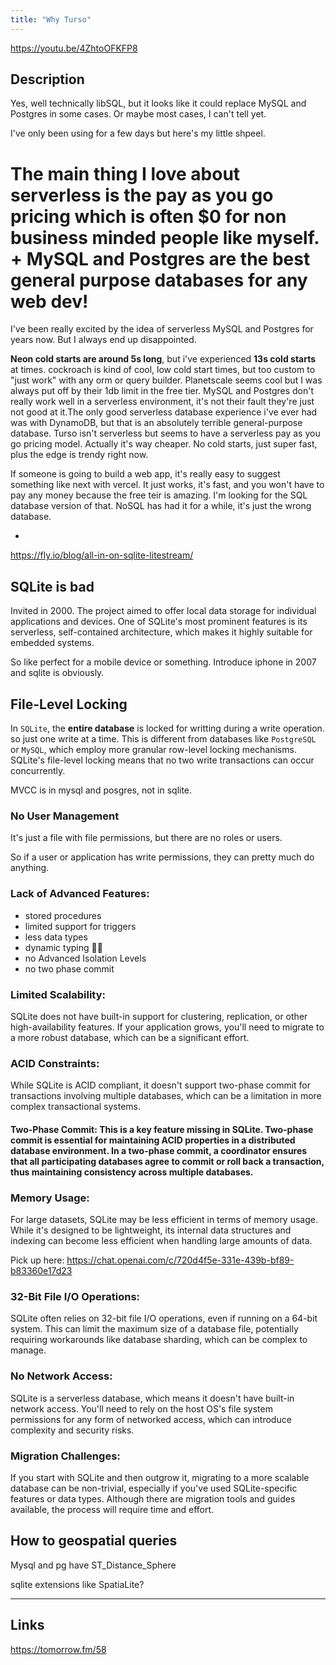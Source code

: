 ```yaml
---
title: "Why Turso"
---
```


https://youtu.be/4ZhtoOFKFP8


## Description


Yes, well technically libSQL, but it looks like it could replace MySQL and Postgres in some cases. Or maybe most cases, I can't tell yet. 

I've only been using for a few days but here's my little shpeel.

The main thing I love about serverless is the pay as you go pricing which is often $0 for non business minded people like myself. 
+
MySQL and Postgres are the best general purpose databases for any web dev!
=
I've been really excited by the idea of serverless MySQL and Postgres for years now.
But
I always end up disappointed. 

**Neon cold starts are around 5s long**, but i've experienced **13s cold starts** at times. cockroach is kind of cool, low cold start times, but too custom to "just work" with any orm or query builder. Planetscale seems cool but I was always put off by their 1db limit in the free tier. MySQL and Postgres don't really work well in a serverless environment, it's not their fault they're just not good at it.The only good serverless database experience i've ever had was with DynamoDB, but that is an absolutely terrible general-purpose database. Turso isn't serverless but seems to have a serverless pay as you go pricing model. Actually it's way cheaper. No cold starts, just super fast, plus the edge is trendy right now.

If someone is going to build a web app, it's really easy to suggest something like next with vercel. It just works, it's fast, and you won't have to pay any money because the free teir is amazing. I'm looking for the SQL database version of that. NoSQL has had it for a while, it's just the wrong database.


- 

https://fly.io/blog/all-in-on-sqlite-litestream/

## SQLite is bad 

Invited in 2000. The project aimed to offer local data storage for individual applications and devices. One of SQLite's most prominent features is its serverless, self-contained architecture, which makes it highly suitable for embedded systems.

So like perfect for a mobile device or something. Introduce iphone in 2007 and sqlite is obviously. 

## File-Level Locking

In `SQLite`, the **entire database** is locked for writting during a write operation. so just one write at a time. This is different from databases like `PostgreSQL` or `MySQL`, which employ more granular row-level locking mechanisms. SQLite's file-level locking means that no two write transactions can occur concurrently. 

MVCC is in mysql and posgres, not in sqlite. 


### No User Management

It's just a file with file permissions, but there are no roles or users. 

So if a user or application has write permissions, they can pretty much do anything. 

### Lack of Advanced Features:

* stored procedures 
* limited support for triggers 
* less data types 
* dynamic typing 🤦‍♀️ 
* no Advanced Isolation Levels
* no two phase commit 




### Limited Scalability:

SQLite does not have built-in support for clustering, replication, or other high-availability features. If your application grows, you'll need to migrate to a more robust database, which can be a significant effort.


### ACID Constraints:

While SQLite is ACID compliant, it doesn't support two-phase commit for transactions involving multiple databases, which can be a limitation in more complex transactional systems.

#### Two-Phase Commit: This is a key feature missing in SQLite. Two-phase commit is essential for maintaining ACID properties in a distributed database environment. In a two-phase commit, a coordinator ensures that all participating databases agree to commit or roll back a transaction, thus maintaining consistency across multiple databases.


### Memory Usage:

For large datasets, SQLite may be less efficient in terms of memory usage. While it's designed to be lightweight, its internal data structures and indexing can become less efficient when handling large amounts of data.

Pick up here: https://chat.openai.com/c/720d4f5e-331e-439b-bf89-b83360e17d23


### 32-Bit File I/O Operations:

SQLite often relies on 32-bit file I/O operations, even if running on a 64-bit system. This can limit the maximum size of a database file, potentially requiring workarounds like database sharding, which can be complex to manage.


### No Network Access:

SQLite is a serverless database, which means it doesn't have built-in network access. You'll need to rely on the host OS's file system permissions for any form of networked access, which can introduce complexity and security risks.


### Migration Challenges:

If you start with SQLite and then outgrow it, migrating to a more scalable database can be non-trivial, especially if you've used SQLite-specific features or data types. Although there are migration tools and guides available, the process will require time and effort.

## How to geospatial queries 

Mysql and pg have ST_Distance_Sphere

sqlite extensions like SpatiaLite?


--- 

## Links

https://tomorrow.fm/58
